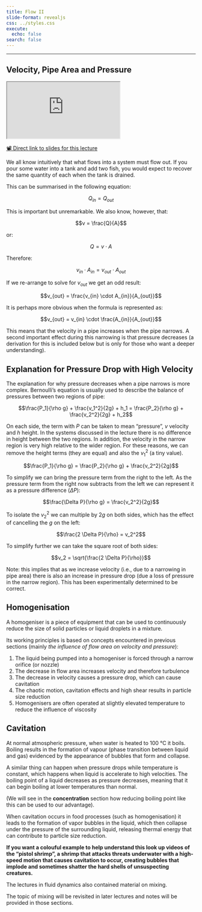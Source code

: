 ```yaml
---
title: Flow II
slide-format: revealjs
css: ../styles.css
execute:
  echo: false
search: false
---
```

---

## Velocity, Pipe Area and Pressure

<div>
```{=html}
<iframe class="slide-deck" src="https://edibotopic.github.io/lecture-slides/FS2006_12.html"></iframe>
```
</div>

[📽️ Direct link to slides for this lecture](https://edibotopic.github.io/lecture-slides/FS2006_12.html)

We all know intuitively that what flows into a system must flow out.
If you pour some water into a tank and add two fish, you would expect to recover the same quantity of each when the tank is drained.

This can be summarised in the following equation:

$$Q_{in} = Q_{out}$$

This is important but unremarkable.
We also know, however, that:

$$v = \frac{Q}{A}$$

or:

$$Q = v \cdot A$$

Therefore:

$$v_{in} \cdot A_{in} = v_{out} \cdot A_{out}$$

If we re-arrange to solve for $v_{out}$ we get an odd result:

$$v_{out} = \frac{v_{in} \cdot A_{in}}{A_{out}}$$

It is perhaps more obvious when the formula is represented as:

$$v_{out} = v_{in} \cdot \frac{A_{in}}{A_{out}}$$

This means that the velocity in a pipe increases when the pipe narrows.
A second important effect during this narrowing is that pressure decreases (a derivation for this is included below but is only for those who want a deeper understanding).

::: {.callout-important}

## Explanation for Pressure Drop with High Velocity

The explanation for why pressure decreases when a pipe narrows is more complex.
Bernoulli's equation is usually used to describe the balance of pressures between two regions of pipe:

$$\frac{P_1}{\rho g} + \frac{v_1^2}{2g} + h_1 = \frac{P_2}{\rho g} + \frac{v_2^2}{2g} + h_2$$

On each side, the term with $P$ can be taken to mean "pressure", $v$ velocity and $h$ height.
In the systems discussed in the lecture there is no difference in height between the two regions.
In addition, the velocity in the narrow region is very high relative to the wider region.
For these reasons, we can remove the height terms (they are equal) and also the $v_1^2$ (a tiny value).

$$\frac{P_1}{\rho g} = \frac{P_2}{\rho g} + \frac{v_2^2}{2g}$$

To simplify we can bring the pressure term from the right to the left.
As the pressure term from the right now subtracts from the left we can represent it as a pressure difference ($\Delta P$):

$$\frac{\Delta P}{\rho g} =  \frac{v_2^2}{2g}$$

To isolate the $v_2^2$ we can multiple by $2g$ on both sides, which has the effect of cancelling the $g$ on the left:

$$\frac{2 \Delta P}{\rho} =  v_2^2$$

To simplify further we can take the square root of both sides:

$$v_2 = \sqrt{\frac{2 \Delta P}{\rho}}$$

Note: this implies that as we increase velocity (i.e., due to a narrowing in pipe area) there is also an increase in pressure drop (due a loss of pressure in the narrow region).
This has been experimentally determined to be correct.
:::

## Homogenisation

A homogeniser is a piece of equipment that can be used to continuously reduce the size of solid particles or liquid droplets in a mixture.

Its working principles is based on concepts encountered in previous sections (mainly *the influence of flow area on velocity and pressure*):

1. The liquid being pumped into a homogeniser is forced through a narrow orifice (or nozzle)
2. The decrease in flow area increases velocity and therefore turbulence
3. The decrease in velocity causes a pressure drop, which can cause cavitation
4. The chaotic motion, cavitation effects and high shear results in particle size reduction
5. Homogenisers are often operated at slightly elevated temperature to reduce the influence of viscosity

::: {.callout-note}

## Cavitation

At normal atmospheric pressure, when water is heated to 100 °C it boils.
Boiling results in the formation of vapour (phase transition between liquid and gas) evidenced by the appearance of bubbles that form and collapse.

A similar thing can happen when pressure drops while temperature is constant, which happens when liquid is accelerate to high velocities.
The boiling point of a liquid decreases as pressure decreases, meaning that it can begin boiling at lower temperatures than normal.

(We will see in the **concentration** section how reducing boiling point like this can be used to our advantage).

When cavitation occurs in food processes (such as homogenisation) it leads to the formation of vapor bubbles in the liquid, which then collapse under the pressure of the surrounding liquid, releasing thermal energy that can contribute to particle size reduction.

**If you want a colouful example to help understand this look up videos of the "pistol shrimp", a shrimp that attacks threats underwater with a high-speed motion that causes cavitation to occur, creating bubbles that implode and sometimes shatter the hard shells of unsuspecting creatures.**

:::

::: {.callout-note}

The lectures in fluid dynamics also contained material on mixing.

The topic of mixing will be revisited in later lectures and notes will be provided in those sections.

:::
